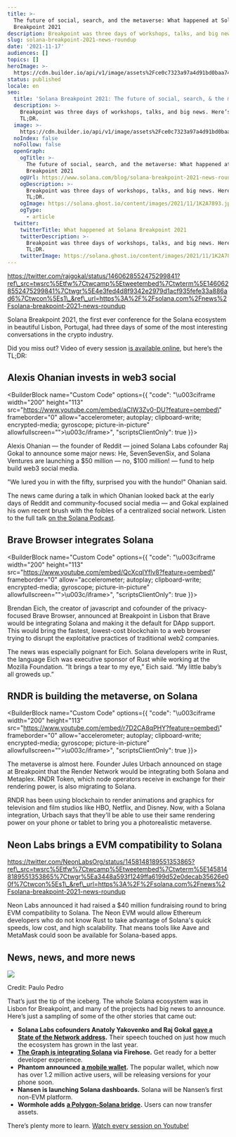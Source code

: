```yaml
---
title: >-
  The future of social, search, and the metaverse: What happened at Solana
  Breakpoint 2021
description: Breakpoint was three days of workshops, talks, and big news. Here’s the TL;DR.
slug: solana-breakpoint-2021-news-roundup
date: '2021-11-17'
audiences: []
topics: []
heroImage: >-
  https://cdn.builder.io/api/v1/image/assets%2Fce0c7323a97a4d91bd0baa7490ec9139%2F2ff38c88fbbb4978a94bc187391d07fa
status: published
locale: en
seo:
  title: 'Solana Breakpoint 2021: The future of social, search, & the metaverse'
  description: >-
    Breakpoint was three days of workshops, talks, and big news. Here’s the
    TL;DR.
  image: >-
    https://cdn.builder.io/api/v1/image/assets%2Fce0c7323a97a4d91bd0baa7490ec9139%2F2ff38c88fbbb4978a94bc187391d07fa
  noIndex: false
  noFollow: false
  openGraph:
    ogTitle: >-
      The future of social, search, and the metaverse: What happened at Solana
      Breakpoint 2021
    ogUrl: https://www.solana.com/blog/solana-breakpoint-2021-news-roundup
    ogDescription: >-
      Breakpoint was three days of workshops, talks, and big news. Here’s the
      TL;DR.
    ogImage: https://solana.ghost.io/content/images/2021/11/1K2A7893.jpg
    ogType:
      - article
  twitter:
    twitterTitle: What happened at Solana Breakpoint 2021
    twitterDescription: >-
      Breakpoint was three days of workshops, talks, and big news. Here’s the
      TL;DR.
    twitterImage: https://solana.ghost.io/content/images/2021/11/1K2A7893.jpg
---
```


https://twitter.com/rajgokal/status/1460628552475299841?ref\_src=twsrc%5Etfw%7Ctwcamp%5Etweetembed%7Ctwterm%5E1460628552475299841%7Ctwgr%5E4e3fed4d8f9342e2979d1acf935fefe33a886ad6%7Ctwcon%5Es1\_&ref\_url=https%3A%2F%2Fsolana.com%2Fnews%2Fsolana-breakpoint-2021-news-roundup

Solana Breakpoint 2021, the first ever conference for the Solana ecosystem in beautiful Lisbon, Portugal, had three days of some of the most interesting conversations in the crypto industry.

Did you miss out? Video of every session [is available online](https://www.youtube.com/playlist?list=PLilwLeBwGuK7yLsxKM1RZlxuNpaEuBEXk&ref=solana.ghost.io), but here’s the TL;DR:

## **Alexis Ohanian invests in web3 social**

<BuilderBlock name="Custom Code" options={{
  "code": "\u003ciframe width=\"200\" height=\"113\" src=\"https://www.youtube.com/embed/aCIW3Zv0-DU?feature=oembed\" frameborder=\"0\" allow=\"accelerometer; autoplay; clipboard-write; encrypted-media; gyroscope; picture-in-picture\" allowfullscreen=\"\">\u003c/iframe>",
  "scriptsClientOnly": true
}}>

</BuilderBlock>

Alexis Ohanian — the founder of Reddit — joined Solana Labs cofounder Raj Gokal to announce some major news: He, SevenSevenSix, and Solana Ventures are launching a $50 million — no, $100 million! — fund to help build web3 social media.

"We lured you in with the fifty, surprised you with the hundo!" Ohanian said.

The news came during a talk in which Ohanian looked back at the early days of Reddit and community-focused social media — and Gokal explained his own recent brush with the foibles of a centralized social network. Listen to the full talk [on the Solana Podcast](https://podcast.solana.com/episodes/alexis-ohanian-founder-seven-seven-six-ep-52?ref=solana.ghost.io).

## **Brave Browser integrates Solana**

<BuilderBlock name="Custom Code" options={{
  "code": "\u003ciframe width=\"200\" height=\"113\" src=\"https://www.youtube.com/embed/QcXcqIYflv8?feature=oembed\" frameborder=\"0\" allow=\"accelerometer; autoplay; clipboard-write; encrypted-media; gyroscope; picture-in-picture\" allowfullscreen=\"\">\u003c/iframe>",
  "scriptsClientOnly": true
}}>

</BuilderBlock>

Brendan Eich, the creator of javascript and cofounder of the privacy-focused Brave Browser, announced at Breakpoint in Lisbon that Brave would be integrating Solana and making it the default for DApp support. This would bring the fastest, lowest-cost blockchain to a web browser trying to disrupt the exploitative practices of traditional web2 companies.

The news was especially poignant for Eich. Solana developers write in Rust, the language Eich was executive sponsor of Rust while working at the Mozilla Foundation. “It brings a tear to my eye,” Eich said. “My little baby’s all groweds up.”

## **RNDR is building the metaverse, on Solana**

<BuilderBlock name="Custom Code" options={{
  "code": "\u003ciframe width=\"200\" height=\"113\" src=\"https://www.youtube.com/embed/r7D2CA8qPHY?feature=oembed\" frameborder=\"0\" allow=\"accelerometer; autoplay; clipboard-write; encrypted-media; gyroscope; picture-in-picture\" allowfullscreen=\"\">\u003c/iframe>",
  "scriptsClientOnly": true
}}>

</BuilderBlock>

The metaverse is almost here. Founder Jules Urbach announced on stage at Breakpoint that the Render Network would be integrating both Solana and Metaplex. RNDR Token, which node operators receive in exchange for their rendering power, is also migrating to Solana.

RNDR has been using blockchain to render animations and graphics for television and film studios like HBO, Netflix, and Disney. Now, with a Solana integration, Urbach says that they'll be able to use their same rendering power on your phone or tablet to bring you a photorealistic metaverse.

## **Neon Labs brings a EVM compatibility to Solana**

https://twitter.com/NeonLabsOrg/status/1458148189551353865?ref\_src=twsrc%5Etfw%7Ctwcamp%5Etweetembed%7Ctwterm%5E1458148189551353865%7Ctwgr%5Ea3448a593f1249ffa6199d52e0decab35626e00f%7Ctwcon%5Es1\_&ref\_url=https%3A%2F%2Fsolana.com%2Fnews%2Fsolana-breakpoint-2021-news-roundup

Neon Labs announced it had raised a $40 million fundraising round to bring EVM compatibility to Solana. The Neon EVM would allow Ethereum developers who do not know Rust to take advantage of Solana's quick speeds, low cost, and high scalability. That means tools like Aave and MetaMask could soon be available for Solana-based apps.

## **News, news, and more news**

![](/solana-breakpoint-2021-news-roundup/image-1.jpg)

Credit: Paulo Pedro

That’s just the tip of the iceberg. The whole Solana ecosystem was in Lisbon for Breakpoint, and many of the projects had big news to announce. Here’s just a sampling of some of the other stories that came out:

-   **Solana Labs cofounders Anatoly Yakovenko and Raj Gokal** [**gave a State of the Network address**](https://youtu.be/RZszqxOIn4I?ref=solana.ghost.io)**.** Their speech touched on just how much the ecosystem has grown in the last year.
-   [**The Graph is integrating Solana**](https://www.youtube.com/watch?v=atAYmR32eeE&ref=solana.ghost.io) **via Firehose.** Get ready for a better developer experience.
-   **Phantom announced** [**a mobile wallet**](https://youtu.be/G5kSTOHKm2A?ref=solana.ghost.io)**.** The popular wallet, which now has over 1.2 million active users, will be releasing versions for your phone soon.
-   **Nansen is launching Solana dashboards.** Solana will be Nansen’s first non-EVM platform.
-   **Wormhole adds** [**a Polygon-Solana bridge**](https://www.youtube.com/watch?v=YH0FvcHdLX8&ref=solana.ghost.io)**.** Users can now transfer assets.

There’s plenty more to learn. [Watch every session on Youtube!](https://www.youtube.com/c/Solanalabs/playlists?ref=solana.ghost.io)
